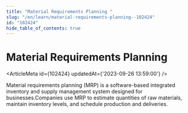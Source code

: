 ```yaml
---
title: "Material Requirements Planning "
slug: "/en/learn/material-requirements-planning--102424"
id: "102424"
hide_table_of_contents: true
---
```



# Material Requirements Planning 

<ArticleMeta id={102424} updatedAt={'2023-09-26 13:59:00'} />
<div className='border-solid border-b border-t-0 my-4 border-[var(--ifm-color-gray-300)]' />

Material requirements planning (MRP) is a software-based integrated inventory and supply management system designed for businesses.Companies use MRP to estimate quantities of raw materials, maintain inventory levels, and schedule production and deliveries.
